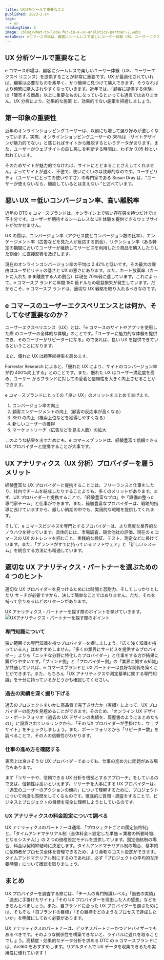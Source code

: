 ```yaml
---
title: UX分析ツールで重要なこと
published: 2023-2-14
tags:
  - ux
readingTime: 6
image: /blog/what-to-look-for-in-a-ux-analytics-partner-2.webp
metaDesc: eコマース市場は、顧客にシームレスで楽しいユーザー体験（UX、ユーザーエクスペリエンス）を提供することが非常に重要です。UXが最適化されていれば、顧客は必要なものを素早く、かつ簡単に見つけて購入できます。
---
```


## UX 分析ツールで重要なこと

e コマース市場は、顧客にシームレスで楽しいユーザー体験（UX、ユーザーエクスペ
リエンス）を提供することが非常に重要です。UX が最適化されていれば、顧客は必要なものを素早く、かつ簡単に見つけて購入できます。そうなればより頻繁に購入されやすくなっていきます。近年では、「顧客に提供する体験」は「販売する商品」以上に重要なものになっているといっても過言ではありません。UX 分析により、効果的な施策
と、効果的でない施策を把握しましょう。

## 第一印象の重要性

近年のオンラインショッピングユーザーは、以前にも増して選り好みが激しくなっています。実際、オンラインショッピングユーザーの 38％は「サイトデザインが魅力的でない」と感じればサイトから離脱するというデータがあります。また、ユーザーがウェブサイトの良し悪しを判断する時間は、わずか 0.05 秒といわれています。

そのためサイトが魅力的でなければ、サイトにとどまることさえしてくれません。よってサイトが遅く、不便で、使いにくいのは致命的なのです。ユーザビリティ（ユーザーにとっての使いやすさ）の専門家である Susan Dray は、"ユーザーが使えないなら、機能しているとは言えない "と述べています。

## 悪い UX ＝低いコンバージョン率、高い離脱率

近年の DTC e コマースブランドは、オンライン上で強い存在感を持つだけでは不十分です。ユーザーが期待するシームレスな UX 体験を提供できるウェブサイトが欠かせません。

UX の質は、コンバージョン率（アクセス数とコンバージョン数の比率）、エンゲージメント率（広告などを見た人が反応する割合）、リテンション率（ある特定の期間においてユーザーが継続してサービスを利用したり商品を購入したりした割合）に直接影響を及ぼします。

現在のオンラインコンバージョン率の平均は 2.42%と低いです。その最大の理由はユーザビリティの低さと UX の悪さにあります。また、カート放棄率（カートに入れた
まま離脱する人の割合）は現在 70％弱に達しています。これによって、e コマースブ
ランドに年間 180 億ドルもの収益損失が発生しています。だからこそ、e コマースブ
ランドは、適切な UX 戦略を取り入れるべきなのです。

<BlogInnerCard slug='blog/how-to-reduce-annoying-checkout-form-fills' />

## e コマースのユーザーエクスペリエンスとは何か、そしてなぜ重要なのか？

ユーザーエクスペリエンス（UX）とは、「e コマースのサイトやアプリを使用した際
のユーザーの全体的な体験」のことです。「ユーザーに魅力的な体験を提供でき、そのユーザーがリピーターになる」のであれば、良い UX を提供できているということになります。

また、優れた UX は顧客維持率を高めます。

Forrester Research によると、「優れた UX により、サイトのコンバージョン率が約
400%向上する」とのことです。また、優れた UX はユーザー満足度を高め、ユーザー
からブランドに対しての愛着と信頼性を大きく向上させることができます。

e コマースブランドにとっての「良い UX」のメリットをまとめて挙げます。

1. コンバージョン率の向上
2. 顧客エンゲージメントの向上（顧客の反応率が高くなる）
3. SEO の向上（検索上位などを獲得しやすくなる）
4. 新しいユーザーの獲得
5. マーケットリーチ（広告などを見る人数）の拡大

このような結果を出すためにも、e コマースブランドは、経験豊富で信頼できる UX プロバイダーと提携することが大事です。

## UX アナリティクス（UX 分析）プロバイダーを雇うメリット

経験豊富な UX プロバイダーと提携することには、フリーランスと仕事をしたり、社内でチームを結成したりすることよりも、多くのメリットがあります。まず、UX プロバイダーと提携することで、「経験豊富なプロ」や「設備の整った専門家チーム」と仕事ができます。また、経験豊富なプロバイダーは、戦略的指導に長けていますから、厳しい納期の中でも、実用的な戦略を提供してくれます。

そして、e コマースビジネスを専門とするプロバイダーは、より高度な業界的なノウハウを持っています。具体的には、市場調査、競合他社の評価、現在の e コマースの UX のトレンドを掴むこと、実践的な検証、テスト、測定などに長けています。また、「ブランドがすでに持っているソフトウェア」と「新しいシステム」を統合する方法にも精通しています。

## 適切な UX アナリティクス・パートナーを選ぶための 4 つのヒント

適切な UX プロバイダーを見つけるためには時間と忍耐力、そしてしっかりとしたリ
サーチが必要ですから、決して簡単なことではありません。ただ、それを補って余りあるほどのリターンがあります。

UX アナリティクス・パートナーを探す際のポイントを挙げていきます。
![UXアナリティクス・パートナーを探す際のポイント](/blog/what-to-look-for-in-a-ux-analytics-partner-1.webp)

### 専門知識について

狭い範囲での専門知識を持つプロバイダーを探しましょう。「広く浅く知識を持っている人」はおすすめしません。「多くの業界にサービスを提供するプロバイダー」よりも「ニッチな分野に特化したプロバイダー」と仕事をする方が結果に繋がりやすいです。「ブランド側」と「プロバイダー側」の「業界に関する知識」が共通していれば、e コマースブランドと UX パートナーは良好な関係を築くことができます。また、もちろん「UX アナリティクスや測定基準に関する専門知識」を十分に持っているかどうかも確認してください。

### 過去の実績を深く掘り下げる

過去のプロジェクトをいかに高品質で完了させたか（実績）によって、UX プロバイダーの能力を見極めることができます。そのため、「オンライン UX デザイン・ポートフォリオ（過去の UX デザインの実績を、履歴書のようにまとめたもの）」に設置されているリンクから、「その UX プロバイダーが手掛けた、ウェブサイト」をチェックしましょう。また、ポートフォリオから「リピーター数」を調べることで、その人の信頼性がわかります。

### 仕事の進め方を確認する

表面上は良さそうな UX プロバイダーであっても、仕事の進め方に問題がある場合もあります。

まず「リサーチや、信頼できる UX 分析を根拠とするアプローチ」をしているのであば、信頼性は高いといえます。リサーチを大事にする UX プロバイダーは、「過去のユーザーのアクションの傾向」について理解するために、プロジェクトについて何度も質問をしてくるものです。徹底的に質問・調査をすることで、ビジネスとプロジェクトの目標を完全に理解しようとしているのです。

### UX アナリティクスの料金設定について調べる

UX アナリティクスのパートナーは通常、「プロジェクトごとの固定価格制」と、「タイムアンドマテリアル制（全体料金＝設定した単価 × 業務の所要時間、となるシステム）」の 2 つの価格設定モデルを提供しています。固定価格制の場合、料金は契約締結時に決定します。タイムアンドマテリアル制の場合、基本的に依頼者がプロセス全体を管理できるため、より柔軟なコスト設定ができます。タイムアンドマテリアル制にするのであれば、必ず「プロジェクトの平均的な所要時間」について確認を取りましょう。

## まとめ

UX プロバイダーを調査する際には、「チームの専門知識レベル」「過去の実績」「過去に手掛けたサイト」「その UX プロバイダーを理由した人の感想」などをきちんとべましょう。また、自ブランドに合った UX プロバイダーを選ぶためには、そもそも「自ブランドの目標」「その目標をどのようなプロセスで達成したいか」を明確にしておく必要があります。

UX アナリティクスのパートナーは、ビジネスパートナーかつアドバイザーでもあるべきです。そのような関係性を構築できないと、ライバルに遅れを取ることでしょう。高精度・効果的なデータ分析を求める DTC の e コマースブランドには、Air360 をおすすめします。リアルタイムで UX データを収集できるため実用性に優れています！
